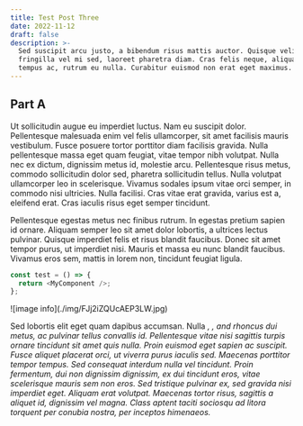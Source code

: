 ```yaml
---
title: Test Post Three
date: 2022-11-12
draft: false
description: >-
  Sed suscipit arcu justo, a bibendum risus mattis auctor. Quisque velit lectus,
  fringilla vel mi sed, laoreet pharetra diam. Cras felis neque, aliquam sed
  tempus ac, rutrum eu nulla. Curabitur euismod non erat eget maximus.
---
```


## Part A

Ut sollicitudin augue eu imperdiet luctus. Nam eu suscipit dolor. Pellentesque malesuada enim vel felis ullamcorper, sit amet facilisis mauris vestibulum. Fusce posuere tortor porttitor diam facilisis gravida. Nulla pellentesque massa eget quam feugiat, vitae tempor nibh volutpat. Nulla nec ex dictum, dignissim metus id, molestie arcu. Pellentesque risus metus, commodo sollicitudin dolor sed, pharetra sollicitudin tellus. Nulla volutpat ullamcorper leo in scelerisque. Vivamus sodales ipsum vitae orci semper, in commodo nisi ultricies. Nulla facilisi. Cras vitae erat gravida, varius est a, eleifend erat. Cras iaculis risus eget semper tincidunt.

Pellentesque egestas metus nec finibus rutrum. In egestas pretium sapien id ornare. Aliquam semper leo sit amet dolor lobortis, a ultrices lectus pulvinar. Quisque imperdiet felis et risus blandit faucibus. Donec sit amet tempor purus, ut imperdiet nisi. Mauris et massa eu nunc blandit faucibus. Vivamus eros sem, mattis in lorem non, tincidunt feugiat ligula.

```js
const test = () => {
  return <MyComponent />;
};
```

<div>![image info](./img/FJj2iZQUcAEP3LW.jpg)</div>

Sed lobortis elit eget quam dapibus accumsan. Nulla <Cite citeKey="Aka73" />, <Cite citeKey="Aka74" />, and <Cite citeKey="BA04" />
rhoncus dui metus, ac pulvinar tellus convallis id. Pellentesque vitae nisi sagittis
turpis ornare tincidunt sit amet quis nulla. Proin euismod eget sapien ac suscipit.
Fusce aliquet placerat orci, ut viverra purus iaculis sed. Maecenas porttitor tempor
tempus. Sed consequat interdum nulla vel tincidunt. Proin fermentum, dui non dignissim
dignissim, ex dui tincidunt eros, vitae scelerisque mauris sem non eros. Sed tristique
pulvinar ex, sed gravida nisi imperdiet eget. Aliquam erat volutpat. Maecenas tortor
risus, sagittis a aliquet id, dignissim vel magna. Class aptent taciti sociosqu ad
litora torquent per conubia nostra, per inceptos himenaeos.

<Bibliography>
  <InProceedings
    label="Aka73"
    title="Information theory and an extension of the maximum likelihood principle"
    author="Akaike, Hirotugu"
    editor="Petrov, B. N. and Caski, F."
    pages="267--281"
    year="1973"
    booktitle="Proceeding of the Second International Symposium on Information Theory"
    publisher="Akadémiai Kiadó"
    address="Budapest"
  / >

<Article
  label="Aka74"
  title="A new look at the statistical model identification"
  author="Akaike, Hirotugu"
  journal="IEEE Transactions on Automatic Control"
  volume="19"
  number="6"
  pages="716--723"
  year="1974"
/>

<Article
  label="BA04"
  title="Multimodel inference: understanding AIC and BIC in model selection"
  author="Burnham, Kenneth P. and Anderson, David R."
  journal="Sociological Methods & Research"
  volume="33"
  number="2"
  pages="261--304"
  year="2004"
/>

<Article
  label="HT89"
  title="Regression and time series model selection in small samples"
  author="Hurvich, Clifford M. and Tsai, Chih-Ling"
  journal="Biometrika"
  volume="76"
  number="2"
  pages="297--307"
  year="1989"
/>

<Article 
  label="Sch78"
  title="Estimating the dimension of a model"
  author="Schwarz, Gideon"
  journal="The Annals of Statistics"
  pages="461--464"
  year="1978"
/>
</Bibliography>

